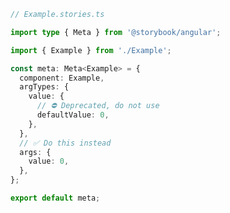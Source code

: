 ```ts
// Example.stories.ts

import type { Meta } from '@storybook/angular';

import { Example } from './Example';

const meta: Meta<Example> = {
  component: Example,
  argTypes: {
    value: {
      // ⛔️ Deprecated, do not use
      defaultValue: 0,
    },
  },
  // ✅ Do this instead
  args: {
    value: 0,
  },
};

export default meta;
```
